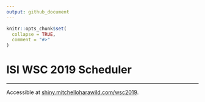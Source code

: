 ```yaml
---
output: github_document
---
```


<!-- README.md is generated from README.Rmd. Please edit that file -->

```r
knitr::opts_chunk$set(
  collapse = TRUE,
  comment = "#>"
)
```
# ISI WSC 2019 Scheduler

<!-- badges: start -->
<!-- badges: end -->

---

Accessible at [shiny.mitchelloharawild.com/wsc2019](https://shiny.mitchelloharawild.com/wsc2019).